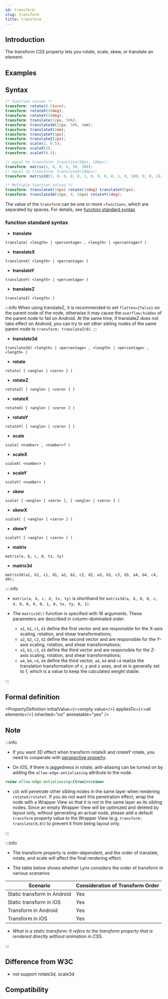 ```yaml
---
id: transform
slug: transform
title: transform
---
```


## Introduction

The transform CSS property lets you rotate, scale, skew, or translate an element.

## Examples


<Go
  example="css-api"
  defaultFile="src/transform/App.tsx"
  img="/assets/doc/css/transform.jpg"
  entry="src/transform"
  defaultEntryFile="dist/transform.lynx.bundle"
/>

## Syntax

```scss
/* Function values */
transform: rotate(0.5turn);
transform: rotateX(10deg);
transform: rotateY(10deg);
transform: translate(12px, 50%);
transform: translate3d(12px, 50%, 3em);
transform: translateX(2em);
transform: translateY(3px);
transform: translateZ(2px);
transform: scale(2, 0.5);
transform: scaleX(2);
transform: scaleY(0.5);

// equal to transform: translate(50px, 100px);
transform: matrix(1, 0, 0, 1, 50, 100);
// equal to transform: translateX(100px);
transform: matrix3d(1, 0, 0, 0, 0, 1, 0, 0, 0, 0, 1, 0, 100, 0, 0, 1);

/* Multiple function values */
transform: translateX(10px) rotate(10deg) translateY(5px);
transform: translate3d(10px, 0, 20px) rotateY(3deg);
```

The value of the `transform` can be one or more `<function>`, which are separated by spaces. For details, see [function standard syntax](#function-standard-syntax)

### function standard syntax

- **translate**

```
translate( <length> | <percentage> , <length> | <percentage>? )
```

- **translateX**

```
translateX( <length> | <percentage> )
```

- **translateY**

```
translateY( <length> | <percentage> )
```

- **translateZ**

```
translateZ( <length> )
```

:::info
When using translateZ, it is recommended to set `flatten={false}` on the parent node of the node, otherwise it may cause the `overflow:hidden` of the parent node to fail on Android.
At the same time, if translateZ does not take effect on Android, you can try to set other sibling nodes of the same parent node to `transform: translateZ(0)`.
:::

- **translate3d**

```
translate3d( <length> | <percentage> , <length> | <percentage> , <length> )
```

- **rotate**

```
rotate( [ <angle> | <zero> ] )
```

- **rotateZ**

```
rotateZ( [ <angle> | <zero> ] )
```

- **rotateX**

```
rotateX( [ <angle> | <zero> ] )
```

- **rotateY**

```
rotateY( [ <angle> | <zero> ] )
```

- **scale**

```
scale( <number> , <number>? )
```

- **scaleX**

```
scaleX( <number> )
```

- **scaleY**

```
scaleY( <number> )
```

- **skew**

```
scale( [ <angle> | <zero> ], [ <angle> | <zero> ] )
```

- **skewX**

```
scaleX( [ <angle> | <zero> ] )
```

- **skewY**

```
scaleY( [ <angle> | <zero> ] )
```

- **matrix**

```
matrix(a, b, c, d, tx, ty)
```

- **matrix3d**

```
matrix3d(a1, b1, c1, d1, a2, b2, c2, d2, a3, b3, c3, d3, a4, b4, c4, d4);
```

::: info

- `matrix(a, b, c, d, tx, ty)` is shorthand for `matrix3d(a, b, 0, 0, c, d, 0, 0, 0, 0, 1, 0, tx, ty, 0, 1)`.

- The `matrix3d()` function is specified with 16 arguments. These parameters are described in column-dominated order.

  - `a1`, `b1`, `c1`, `d1`
    define the first vector and are responsible for the X-axis scaling, rotation, and shear transformations;
  - `a2`, `b2`, `c2`, `d2`
    define the second vector and are responsible for the Y-axis scaling, rotation, and shear transformations;
  - `a3`, `b3`, `c3`, `d3`
    define the third vector and are responsible for the Z-axis scaling, rotation, and shear transformations;
  - `a4`, `b4`, `c4`, `d4`
    define the third vector, `a4`, `b4` and `c4` realize the translation transformation of x, y and z axes, and `d4` is generally set to 1, which is a value to keep the calculated weight stable.

:::

## Formal definition


<PropertyDefinition
  initialValue={<>empty value</>}
  appliesTo={<>all elements</>}
  inherited="no"
  animatable="yes"
/>

## Note

:::info

- If you want 3D effect when transform rotateX and rotateY rotate, you need to cooperate with [perspective property](./perspective.mdx).

- On iOS, if there is jaggedness in rotate, anti-aliasing can be turned on by adding the `allow-edge-antialiasing` attribute to the node.

```jsx
<view allow-edge-antialiasing={true}></view>
```

- `iOS` will penetrate other sibling nodes in the same layer when rendering `rotateX/rotateY`. If you do not want this penetration effect, wrap the node with a Wrapper View so that it is not in the same layer as its sibling nodes. Since an empty Wrapper View will be optimized and deleted by layout only, without generating an actual node, please add a default `transform` property value to the Wrapper View (e.g. `transform: translate(0,0)`) to prevent it from being layout only.

:::

:::info

- The transform property is order-dependent, and the order of translate, rotate, and scale will affect the final rendering effect.

- The table below shows whether Lynx considers the order of transform in various scenarios:

| Scenario                    | Consideration of Transform Order |
| --------------------------- | -------------------------------- |
| Static transform in Android | Yes                              |
| Static transform in iOS     | Yes                              |
| Transform in Android        | Yes                              |
| Transform in iOS            | Yes                              |

- _What is a static transform: It refers to the transform property that is rendered directly without animation in CSS._

:::

## Difference from W3C

- not support rotate3d, scale3d

## Compatibility


<LegacyCompatTable metadata="css/properties/transform" />
